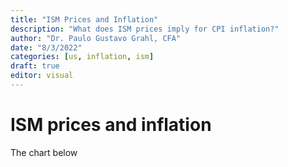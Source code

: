 ```yaml
---
title: "ISM Prices and Inflation"
description: "What does ISM prices imply for CPI inflation?"
author: "Dr. Paulo Gustavo Grahl, CFA"
date: "8/3/2022"
categories: [us, inflation, ism]
draft: true
editor: visual
---
```


# ISM prices and inflation

The chart below
